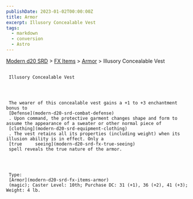 ```yaml
---
publishDate: 2023-01-02T00:00:00Z
title: Armor
excerpt: Illusory Concealable Vest
tags:
  - markdown
  - conversion
  - Astro
---
```


[Modern d20 SRD](/#modernD20) >
[FX Items](modern-d20-srd-fx-items-index) >
[Armor](modern-d20-srd-fx-items-armor) > Illusory Concealable Vest

##

     Illusory Concealable Vest




     The wearer of this concealable vest gains a +1 to +3 enchantment bonus to
     [Defense](modern-d20-srd-combat-defense)
     . Upon command, the protective garment changes shape and form to assume the appearance of a sweater or other normal piece of
     [clothing](modern-d20-srd-equipment-clothing)
     . The vest retains all its properties (including weight) when its illusion ability is in effect. Only a
     [true     seeing](modern-d20-srd-fx-true-seeing)
     spell reveals the true nature of the armor.




     Type:
     [Armor](modern-d20-srd-fx-items-armor)
     (magic); Caster Level: 10th; Purchase DC: 31 (+1), 36 (+2), 41 (+3); Weight: 4 lb.
